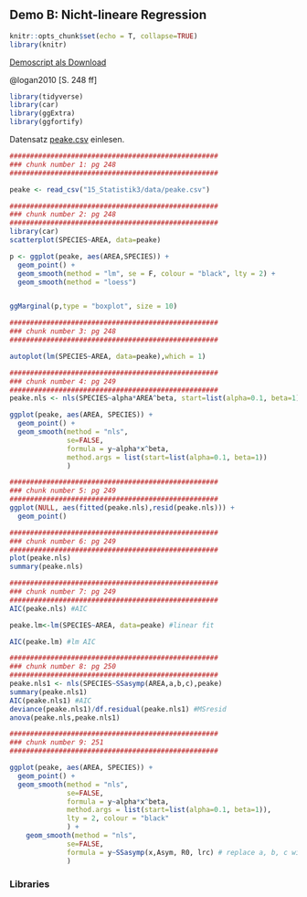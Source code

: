 ## Demo B: Nicht-lineare Regression

```r
knitr::opts_chunk$set(echo = T, collapse=TRUE)
library(knitr)

```

[Demoscript als Download](15_Statistik3/RFiles/Demo_B_nichtLin.R)

@logan2010 [S. 248 ff]


```r

library(tidyverse)
library(car)
library(ggExtra)
library(ggfortify)
```

Datensatz [peake.csv](15_Statistik3/data/peake.csv) einlesen.
```r
###################################################
### chunk number 1: pg 248
###################################################

peake <- read_csv("15_Statistik3/data/peake.csv")

```

```r
###################################################
### chunk number 2: pg 248
###################################################
library(car)
scatterplot(SPECIES~AREA, data=peake)

p <- ggplot(peake, aes(AREA,SPECIES)) +
  geom_point() +
  geom_smooth(method = "lm", se = F, colour = "black", lty = 2) +
  geom_smooth(method = "loess")


ggMarginal(p,type = "boxplot", size = 10)

```

```r
###################################################
### chunk number 3: pg 248
###################################################

autoplot(lm(SPECIES~AREA, data=peake),which = 1)
```

```r
###################################################
### chunk number 4: pg 249
###################################################
peake.nls <- nls(SPECIES~alpha*AREA^beta, start=list(alpha=0.1, beta=1), peake)

ggplot(peake, aes(AREA, SPECIES)) +
  geom_point() +
  geom_smooth(method = "nls",
              se=FALSE,
              formula = y~alpha*x^beta,
              method.args = list(start=list(alpha=0.1, beta=1))
              )

```

```r
###################################################
### chunk number 5: pg 249
###################################################
ggplot(NULL, aes(fitted(peake.nls),resid(peake.nls))) +
  geom_point()


```

```r
###################################################
### chunk number 6: pg 249
###################################################
plot(peake.nls)
summary(peake.nls)
```



```r
###################################################
### chunk number 7: pg 249
###################################################
AIC(peake.nls) #AIC

peake.lm<-lm(SPECIES~AREA, data=peake) #linear fit

AIC(peake.lm) #lm AIC
```


```r
###################################################
### chunk number 8: pg 250
###################################################
peake.nls1 <- nls(SPECIES~SSasymp(AREA,a,b,c),peake)
summary(peake.nls1)
AIC(peake.nls1) #AIC
deviance(peake.nls1)/df.residual(peake.nls1) #MSresid
anova(peake.nls,peake.nls1)
```



```r
###################################################
### chunk number 9: 251
###################################################

ggplot(peake, aes(AREA, SPECIES)) +
  geom_point() +
  geom_smooth(method = "nls",
              se=FALSE,
              formula = y~alpha*x^beta,
              method.args = list(start=list(alpha=0.1, beta=1)),
              lty = 2, colour = "black"
              ) +
    geom_smooth(method = "nls",
              se=FALSE,
              formula = y~SSasymp(x,Asym, R0, lrc) # replace a, b, c with Asym, R0 and lrc
              )

```



### Libraries

```r
```

